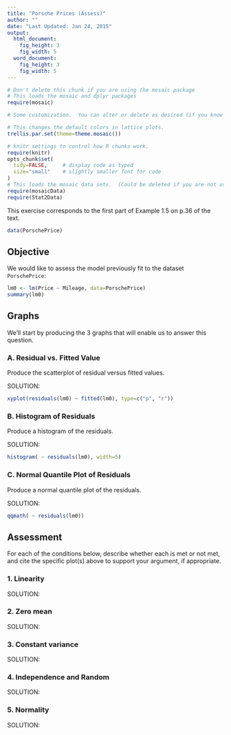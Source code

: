 ```yaml
---
title: "Porsche Prices (Assess)"
author: ""
date: "Last Updated: Jan 24, 2015"
output: 
  html_document:
    fig_height: 3
    fig_width: 5
  word_document:
    fig_height: 3
    fig_width: 5
---
```



```r
# Don't delete this chunk if you are using the mosaic package
# This loads the mosaic and dplyr packages
require(mosaic)
```

```r
# Some customization.  You can alter or delete as desired (if you know what you are doing).

# This changes the default colors in lattice plots.
trellis.par.set(theme=theme.mosaic())  

# knitr settings to control how R chunks work.
require(knitr)
opts_chunk$set(
  tidy=FALSE,     # display code as typed
  size="small"    # slightly smaller font for code
)
# This loads the mosaic data sets.  (Could be deleted if you are not using them.)
require(mosaicData)    
require(Stat2Data)
```

This exercise corresponds to the first part of Example 1.5 on p.36 of the text.

```r
data(PorschePrice)
```

## Objective
We would like to assess the model previously fit to the dataset `PorschePrice`:

```r
lm0 <- lm(Price ~ Mileage, data=PorschePrice)
summary(lm0)
```


## Graphs
We'll start by producing the 3 graphs that will enable us to answer this question.

### A. Residual vs. Fitted Value

Produce the scatterplot of residual versus fitted values.

SOLUTION:

```r
xyplot(residuals(lm0) ~ fitted(lm0), type=c("p", "r"))
```

### B. Histogram of Residuals

Produce a histogram of the residuals.

SOLUTION:

```r
histogram( ~ residuals(lm0), width=5)
```

### C. Normal Quantile Plot of Residuals

Produce a normal quantile plot of the residuals.

SOLUTION:

```r
qqmath( ~ residuals(lm0))
```

## Assessment

For each of the conditions below, describe whether each is met or not met, and cite the specific plot(s) above to support your argument, if appropriate.

### 1. Linearity

SOLUTION:

### 2. Zero mean

SOLUTION:

### 3. Constant variance

SOLUTION:

### 4. Independence and Random

SOLUTION:

### 5. Normality

SOLUTION:
